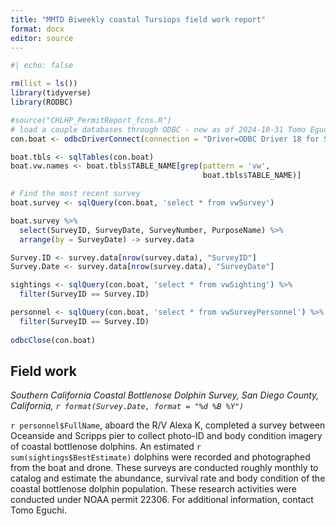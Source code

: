 ```yaml
---
title: "MMTD Biweekly coastal Tursiops field work report"
format: docx
editor: source
---
```


```r
#| echo: false

rm(list = ls())
library(tidyverse)
library(RODBC)

#source("CHLHP_PermitReport_fcns.R")
# load a couple databases through ODBC - new as of 2024-10-31 Tomo Eguchi
con.boat <- odbcDriverConnect(connection = "Driver=ODBC Driver 18 for SQL Server;Server=161.55.235.187; Database=CetaceanHealth;Uid=; Pwd=; trusted_connection=yes; Encrypt=Optional")

boat.tbls <- sqlTables(con.boat)
boat.vw.names <- boat.tbls$TABLE_NAME[grep(pattern = 'vw',
                                           boat.tbls$TABLE_NAME)]

# Find the most recent survey
boat.survey <- sqlQuery(con.boat, 'select * from vwSurvey')

boat.survey %>%
  select(SurveyID, SurveyDate, SurveyNumber, PurposeName) %>%
  arrange(by = SurveyDate) -> survey.data

Survey.ID <- survey.data[nrow(survey.data), "SurveyID"]  
Survey.Date <- survey.data[nrow(survey.data), "SurveyDate"]

sightings <- sqlQuery(con.boat, 'select * from vwSighting') %>%
  filter(SurveyID == Survey.ID) 

personnel <- sqlQuery(con.boat, 'select * from vwSurveyPersonnel') %>%
  filter(SurveyID == Survey.ID) 
  
odbcClose(con.boat)
```

## Field work
*Southern California Coastal Bottlenose Dolphin Survey, San Diego County, California, `r format(Survey.Date, format = "%d %B %Y")`*

`r personnel$FullName`, aboard the R/V Alexa K, completed a survey between Oceanside and Scripps pier to collect photo-ID and body condition imagery of coastal bottlenose dolphins. An estimated `r sum(sightings$BestEstimate)` dolphins were recorded and photographed from the boat and drone. These surveys are conducted roughly monthly to catalog and estimate the abundance, survival rate and body condition of the coastal bottlenose dolphin population. These research activities were conducted under NOAA permit 22306. For additional information, contact Tomo Eguchi.